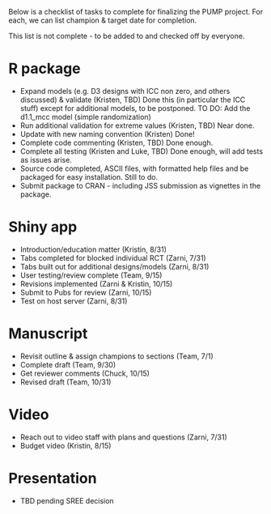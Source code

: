 Below is a checklist of tasks to complete for finalizing the PUMP project. For each, we can list champion & target date for completion. 

This list is not complete - to be added to and checked off by everyone.

# R package
- Expand models (e.g. D3 designs with ICC non zero, and others discussed) & validate (Kristen, TBD)
    Done this (in particular the ICC stuff) except for additional models, to be postponed.
    TO DO: Add the d1.1_mcc model (simple randomization)
- Run additional validation for extreme values (Kristen, TBD)
    Near done.
- Update with new naming convention (Kristen)
    Done!
- Complete code commenting (Kristen, TBD)
    Done enough.
- Complete all testing (Kristen and Luke, TBD)
    Done enough, will add tests as issues arise.
- Source code completed, ASCII files, with formatted help files and be packaged for easy installation. 
    Still to do.
- Submit package to CRAN - including JSS submission as vignettes in the package. 

# Shiny app
- Introduction/education matter (Kristin, 8/31)
- Tabs completed for blocked individual RCT (Zarni, 7/31)
- Tabs built out for additional designs/models (Zarni, 8/31)
- User testing/review complete (Team, 9/15)
- Revisions implemented (Zarni & Kristin, 10/15)
- Submit to Pubs for review (Zarni, 10/15)
- Test on host server (Zarni, 8/31)

# Manuscript
- Revisit outline & assign champions to sections (Team, 7/1)
- Complete draft (Team, 9/30)
- Get reviewer comments (Chuck, 10/15)
- Revised draft (Team, 10/31)

# Video
- Reach out to video staff with plans and questions (Zarni, 7/31)
- Budget video (Kristin, 8/15)

# Presentation
- TBD pending SREE decision

